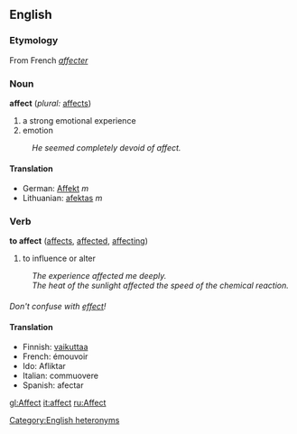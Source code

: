 ==English==

===Etymology===
From French ''[[affecter]]''

===Noun===
'''affect'''  (''plural:'' [[affects]])
#a strong emotional experience
#emotion
:''He seemed completely devoid of affect.''

====Translation====

*German: [[Affekt]] ''m''
*Lithuanian: [[afektas]] ''m''


===Verb===
'''to affect'''  ([[affects]], [[affected]], [[affecting]])
#to influence or alter
:''The experience affected me deeply.''
:''The heat of the sunlight affected the speed of the chemical reaction.''

===={{usage}}====
''Don't confuse with [[effect]]!''

====Translation====

*Finnish: [[vaikuttaa]]
*French: émouvoir
*Ido: Afliktar
*Italian: commuovere
*Spanish: afectar

[[gl:Affect]]
[[it:affect]]
[[ru:Affect]]

[[Category:English heteronyms]]
